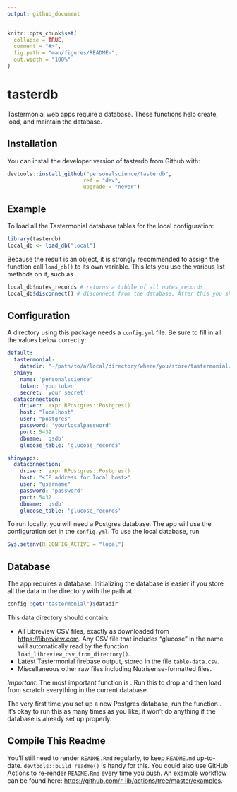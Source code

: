 ```yaml
---
output: github_document
---
```


<!-- README.md is generated from README.Rmd. Please edit that file -->

```r
knitr::opts_chunk$set(
  collapse = TRUE,
  comment = "#>",
  fig.path = "man/figures/README-",
  out.width = "100%"
)
```

# tasterdb

<!-- badges: start -->

<!-- badges: end -->

Tastermonial web apps require a database. These functions help create, load, and maintain the database.

## Installation

You can install the developer version of tasterdb from Github with:

``` r
devtools::install_github("personalscience/tasterdb",
                        ref = "dev",
                        upgrade = "never")
```

## Example

To load all the Tastermonial database tables for the local configuration:

```r
library(tasterdb)
local_db <- load_db("local")

```

Because the result is an object, it is strongly recommended to assign the function call `load_db()` to its own variable. This lets you use the various list methods on it, such as

```r

local_db$notes_records # returns a tibble of all notes_records
local_db$disconnect() # disconnect from the database. After this you should `rm(local_db)`

```


## Configuration

A directory using this package needs a `config.yml` file. Be sure to fill in all the values below correctly:

``` .yaml
default:
  tastermonial:
    datadir: "~/path/to/a/local/directory/where/you/store/tastermonial/files"
  shiny:
    name: 'personalscience'
    token: 'yourtoken'
    secret: 'your secret'
  dataconnection:
    driver: !expr RPostgres::Postgres()
    host: "localhost"
    user: "postgres"
    password: 'yourlocalpassword'
    port: 5432
    dbname: 'qsdb'
    glucose_table: 'glucose_records'

shinyapps:
  dataconnection:
    driver: !expr RPostgres::Postgres()
    host: "<IP address for local host>"
    user: "username"
    password: 'password'
    port: 5432
    dbname: 'qsdb'
    glucose_table: 'glucose_records'
```

To run locally, you will need a Postgres database. The app will use the configuration set in the `config.yml`. To use the local database, run

``` r
Sys.setenv(R_CONFIG_ACTIVE = "local")
```

## Database

The app requires a database. Initializing the database is easier if you store all the data in the directory with the path at

``` r
config::get("tastermonial")$datadir
```

This data directory should contain:

-   All Libreview CSV files, exactly as downloaded from <https://libreview.com>. Any CSV file that includes "glucose" in the name will automatically read by the function `load_libreview_csv_from_directory()`.
-   Latest Tastermonial firebase output, stored in the file `table-data.csv`. 
-   Miscellaneous other raw files including Nutrisense-formatted files.

*Important*: The most important function is <not yet final>. Run this to drop and then load from scratch everything in the current database.

The very first time you set up a new Postgres database, run the function <not yet final>. It's okay to run this as many times as you like; it won't do anything if the database is already set up properly.

## Compile This Readme

You'll still need to render `README.Rmd` regularly, to keep `README.md` up-to-date. `devtools::build_readme()` is handy for this. You could also use GitHub Actions to re-render `README.Rmd` every time you push. An example workflow can be found here: <https://github.com/r-lib/actions/tree/master/examples>.


